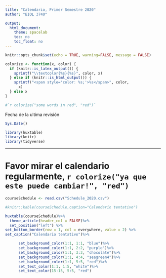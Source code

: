 ```yaml
---
title: "Calendario, Primer Semestre 2020"
author: "BIOL 3740"

output: 
  html_document: 
    theme: spacelab
    toc: no
    toc_float: no
---
```


```r
knitr::opts_chunk$set(echo = TRUE, warning=FALSE, message = FALSE)
```

```r
colorize <- function(x, color) {
  if (knitr::is_latex_output()) {
    sprintf("\\textcolor{%s}{%s}", color, x)
  } else if (knitr::is_html_output()) {
    sprintf("<span style='color: %s;'>%s</span>", color, 
      x)
  } else x
}

#`r colorize("some words in red", "red")`


```


Fecha de la ultima revisión
```r

Sys.Date()
```

```r
library(huxtable)
library(knitr)
library(tidyverse)
```

***
# Favor mirar el calendario regularmente, `r colorize("ya que este puede cambiar!", "red")`

```r

courseSchedule <- read.csv("Schedule_2020.csv")


```

```r
#knitr::kable(courseSchedule,caption="Calendario tentativo")
```



```r
huxtable(courseSchedule)%>%
  theme_article(header_col = FALSE)%>%
  set_position("left") %>%
set_bottom_border(row = 1, col = everywhere, value = 2) %>%
set_caption("Calendario tentativo")%>%

      set_background_color(1:1, 1:1, "blue")%>% 
      set_background_color(1:1, 2:2, "purple")%>% 
      set_background_color(1:1, 3:3, "chocolate")%>% 
      set_background_color(1:1, 4:4, "seagreen4")%>% 
      set_background_color(1:1, 5:5, "red")%>%
      set_text_color(1:1, 1:5, "white")%>%
      set_text_color(15:15, 5:5, "red")
```

